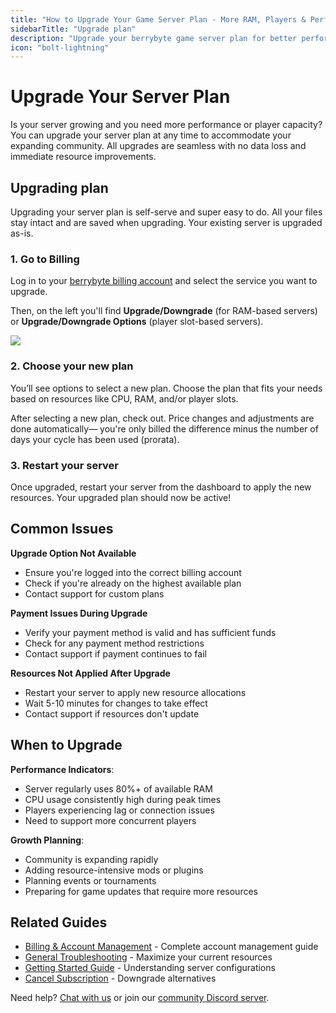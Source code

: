 ```yaml
---
title: "How to Upgrade Your Game Server Plan - More RAM, Players & Performance"
sidebarTitle: "Upgrade plan"
description: "Upgrade your berrybyte game server plan for better performance, more players, and enhanced features. Seamless upgrades with no downtime for Minecraft, Palworld, Rust servers."
icon: "bolt-lightning"
---
```


# Upgrade Your Server Plan

Is your server growing and you need more performance or player capacity? You can upgrade your server plan at any time to accommodate your expanding community. All upgrades are seamless with no data loss and immediate resource improvements.

## Upgrading plan

Upgrading your server plan is self-serve and super easy to do. All your files stay intact and are saved when upgrading. Your existing server is upgraded as-is.

### 1. Go to Billing

Log in to your [berrybyte billing account](https://billing.berrybyte.net/login) and select the service you want to upgrade.

Then, on the left you'll find **Upgrade/Downgrade** (for RAM-based servers) or **Upgrade/Downgrade Options** (player slot-based servers).

<Frame>
  <img src="/images/general/upgrade-01.png" />
</Frame>

### 2. Choose your new plan

You’ll see options to select a new plan. Choose the plan that fits your needs based on resources like CPU, RAM, and/or player slots.

After selecting a new plan, check out. Price changes and adjustments are done automatically— you're only billed the difference minus the number of days your cycle has been used (prorata).

### 3. Restart your server

Once upgraded, restart your server from the dashboard to apply the new resources. Your upgraded plan should now be active!

## Common Issues

**Upgrade Option Not Available**
- Ensure you're logged into the correct billing account
- Check if you're already on the highest available plan
- Contact support for custom plans

**Payment Issues During Upgrade**
- Verify your payment method is valid and has sufficient funds
- Check for any payment method restrictions
- Contact support if payment continues to fail

**Resources Not Applied After Upgrade**
- Restart your server to apply new resource allocations
- Wait 5-10 minutes for changes to take effect
- Contact support if resources don't update

## When to Upgrade

**Performance Indicators**:
- Server regularly uses 80%+ of available RAM
- CPU usage consistently high during peak times
- Players experiencing lag or connection issues
- Need to support more concurrent players

**Growth Planning**:
- Community is expanding rapidly
- Adding resource-intensive mods or plugins
- Planning events or tournaments
- Preparing for game updates that require more resources

## Related Guides

- [Billing & Account Management](/help) - Complete account management guide
- [General Troubleshooting](/help/troubleshooting) - Maximize your current resources
- [Getting Started Guide](/quickstart) - Understanding server configurations
- [Cancel Subscription](/help/cancel-plan) - Downgrade alternatives

Need help? [Chat with us](https://berrybyte.net/contact) or join our [community Discord server](https://discord.com/invite/Pv8DMpXtma).